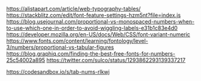 https://alistapart.com/article/web-typography-tables/
https://stackblitz.com/edit/font-feature-settings-hzm5nt?file=index.js
https://blog.usejournal.com/proportional-vs-monospaced-numbers-when-to-use-which-one-in-order-to-avoid-wiggling-labels-e31b1c83e4d0
https://developer.mozilla.org/en-US/docs/Web/CSS/font-variant-numeric
https://www.fonts.com/content/learning/fontology/level-3/numbers/proportional-vs-tabular-figures
https://blog.graphiq.com/finding-the-best-free-fonts-for-numbers-25c54002a895
https://twitter.com/sulco/status/1293862293139337217

https://codesandbox.io/s/tab-nums-rlkwj

